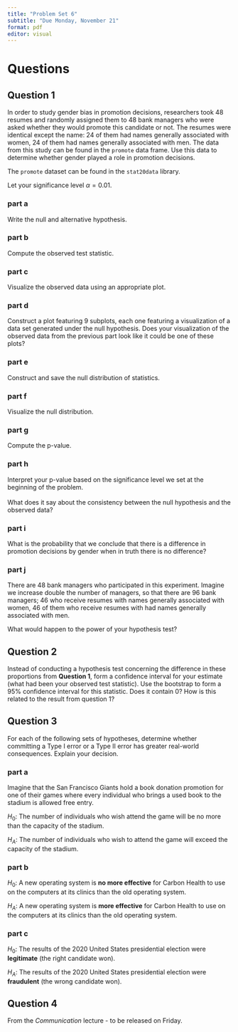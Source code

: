 ```yaml
---
title: "Problem Set 6"
subtitle: "Due Monday, November 21"
format: pdf
editor: visual
---
```


# Questions

## Question 1

In order to study gender bias in promotion decisions, researchers took 48 resumes and randomly assigned them to 48 bank managers who were asked whether they would promote this candidate or not. The resumes were identical except the name: 24 of them had names generally associated with women, 24 of them had names generally associated with men. The data from this study can be found in the `promote` data frame. Use this data to determine whether gender played a role in promotion decisions.

The `promote` dataset can be found in the `stat20data` library.

Let your significance level $\alpha = 0.01$.

### part a

Write the null and alternative hypothesis.

### part b

Compute the observed test statistic.

### part c

Visualize the observed data using an appropriate plot.

### part d

Construct a plot featuring 9 subplots, each one featuring a visualization of a data set generated under the null hypothesis. Does your visualization of the observed data from the previous part look like it could be one of these plots?

### part e

Construct and save the null distribution of statistics.

### part f

Visualize the null distribution.

### part g

Compute the p-value.

### part h

Interpret your p-value based on the significance level we set at the beginning of the problem. \
\
What does it say about the consistency between the null hypothesis and the observed data?

### part i 

What is the probability that we conclude that there is a difference in promotion decisions by gender when in truth there is no difference?

### part j

There are 48 bank managers who participated in this experiment. Imagine we increase double the number of managers, so that there are 96 bank managers; 46 who receive resumes with names generally associated with women, 46 of them who receive resumes with had names generally associated with men.

What would happen to the power of your hypothesis test?

## Question 2

Instead of conducting a hypothesis test concerning the difference in these proportions from **Question 1**, form a confidence interval for your estimate (what had been your observed test statistic). Use the bootstrap to form a 95% confidence interval for this statistic. Does it contain 0? How is this related to the result from question 1?

## Question 3

For each of the following sets of hypotheses, determine whether committing a Type I error or a Type II error has greater real-world consequences. Explain your decision.

### part a

Imagine that the San Francisco Giants hold a book donation promotion for one of their games where every individual who brings a used book to the stadium is allowed free entry. 

$H_0$: The number of individuals who wish attend the game will be no more than the capacity of the stadium.

$H_A$: The number of individuals who wish to attend the game will exceed the capacity of the stadium.

### part b

$H_0$: A new operating system is **no more effective** for Carbon Health to use on the computers at its clinics than the old operating system.

$H_A$: A new operating system is **more effective** for Carbon Health to use on the computers at its clinics than the old operating system.

### part c

$H_0$: The results of the 2020 United States presidential election were **legitimate** (the right candidate won).

$H_A$: The results of the 2020 United States presidential election were **fraudulent** (the wrong candidate won).

## Question 4

From the *Communication* lecture - to be released on Friday.